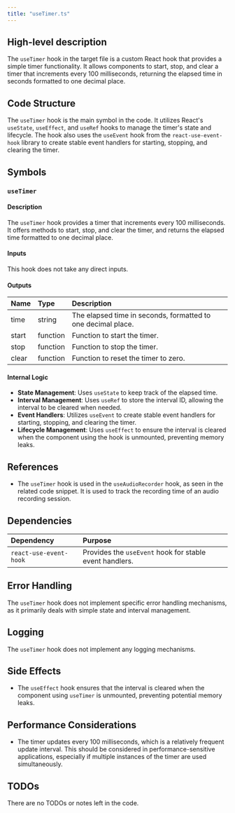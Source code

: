 ```yaml
---
title: "useTimer.ts"
---
```


## High-level description

The `useTimer` hook in the target file is a custom React hook that provides a simple timer functionality. It allows components to start, stop, and clear a timer that increments every 100 milliseconds, returning the elapsed time in seconds formatted to one decimal place.

## Code Structure

The `useTimer` hook is the main symbol in the code. It utilizes React's `useState`, `useEffect`, and `useRef` hooks to manage the timer's state and lifecycle. The hook also uses the `useEvent` hook from the `react-use-event-hook` library to create stable event handlers for starting, stopping, and clearing the timer.

## Symbols

### `useTimer`
#### Description
The `useTimer` hook provides a timer that increments every 100 milliseconds. It offers methods to start, stop, and clear the timer, and returns the elapsed time formatted to one decimal place.

#### Inputs
This hook does not take any direct inputs.

#### Outputs
| Name   | Type   | Description                                      |
|:-------|:-------|:-------------------------------------------------|
| time   | string | The elapsed time in seconds, formatted to one decimal place. |
| start  | function | Function to start the timer.                   |
| stop   | function | Function to stop the timer.                    |
| clear  | function | Function to reset the timer to zero.           |

#### Internal Logic
- **State Management**: Uses `useState` to keep track of the elapsed time.
- **Interval Management**: Uses `useRef` to store the interval ID, allowing the interval to be cleared when needed.
- **Event Handlers**: Utilizes `useEvent` to create stable event handlers for starting, stopping, and clearing the timer.
- **Lifecycle Management**: Uses `useEffect` to ensure the interval is cleared when the component using the hook is unmounted, preventing memory leaks.

## References

- The `useTimer` hook is used in the `useAudioRecorder` hook, as seen in the related code snippet. It is used to track the recording time of an audio recording session.

## Dependencies

| Dependency            | Purpose                                      |
|:----------------------|:---------------------------------------------|
| `react-use-event-hook`| Provides the `useEvent` hook for stable event handlers. |

## Error Handling

The `useTimer` hook does not implement specific error handling mechanisms, as it primarily deals with simple state and interval management.

## Logging

The `useTimer` hook does not implement any logging mechanisms.

## Side Effects

- The `useEffect` hook ensures that the interval is cleared when the component using `useTimer` is unmounted, preventing potential memory leaks.

## Performance Considerations

- The timer updates every 100 milliseconds, which is a relatively frequent update interval. This should be considered in performance-sensitive applications, especially if multiple instances of the timer are used simultaneously.

## TODOs

There are no TODOs or notes left in the code.